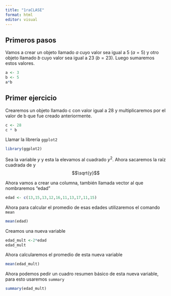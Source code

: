 ```yaml
---
title: "1raCLASE"
format: html
editor: visual
---
```


## Primeros pasos

Vamos a crear un objeto llamado $a$ cuyo valor sea igual a 5 ($a=5$) y otro objeto llamado $b$ cuyo valor sea igual a 23 ($b=23$). Luego sumaremos estos valores.

```r
a <- 3
b <- 5
a*b

```

## Primer ejercicio

Crearemos un objeto llamado c con valor igual a 28 y multiplicaremos por el valor de b que fue creado anteriormente.

```r
c <- 28
c * b
```

Llamar la librería `ggplot2`

```r
library(ggplot2)
```

Sea la variable $y$ y esta la elevamos al cuadrado $y^2$. Ahora sacaremos la raíz cuadrada de y $$\sqrt{y}$$

Ahora vamos a crear una columna, también llamada vector al que nombraremos "edad"

```r
edad <- c(13,15,13,12,16,11,13,17,11,15)
```

Ahora para calcular el promedio de esas edades utilizaremos el comando `mean`

```r
mean(edad)
```
Creamos una nueva variable
```r
edad_mult <-2*edad
edad_mult
```

Ahora calcularemos el promedio de esta nueva variable

```r
mean(edad_mult)
```

Ahora podemos pedir un cuadro resumen básico de esta nueva variable, para esto usaremos `summary`
```r
summary(edad_mult)
```

